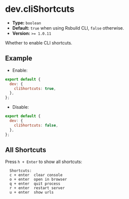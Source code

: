 # dev.cliShortcuts

- **Type:** `boolean`
- **Default:** `true` when using Rsbuild CLI, `false` otherwise.
- **Version:** `>= 1.0.11`

Whether to enable CLI shortcuts.

## Example

- Enable:

```js
export default {
  dev: {
    cliShortcuts: true,
  },
};
```

- Disable:

```js
export default {
  dev: {
    cliShortcuts: false,
  },
};
```

## All Shortcuts

Press `h + Enter` to show all shortcuts:

```
  Shortcuts:
  c + enter  clear console
  o + enter  open in browser
  q + enter  quit process
  r + enter  restart server
  u + enter  show urls
```
